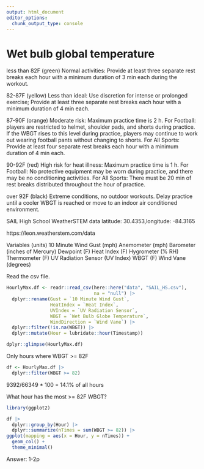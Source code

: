 ```yaml
---
output: html_document
editor_options: 
  chunk_output_type: console
---
```

# Wet bulb global temperature 

less than 82F (green) Normal activities: Provide at least three separate rest breaks each hour with a minimum duration of 3 min each during the workout.

82-87F (yellow) Less than ideal: Use discretion for intense or prolonged exercise; Provide at least three separate rest breaks each hour with a minimum duration of 4 min each.

87-90F (orange) Moderate risk: Maximum practice time is 2 h. For Football: players are restricted to helmet, shoulder pads, and shorts during practice. If the WBGT rises to this level during practice, players may continue to work out wearing football pants without changing to shorts. For All Sports: Provide at least four separate rest breaks each hour with a minimum duration of 4 min each.

90-92F (red) High risk for heat illness: Maximum practice time is 1 h. For Football: No protective equipment may be worn during practice, and there may be no conditioning activities. For All Sports: There must be 20 min of rest breaks distributed throughout the hour of practice.

over 92F (black) Extreme conditions, no outdoor workouts. Delay practice until a cooler WBGT is reached or move to an indoor air conditioned environment.

SAIL High School WeatherSTEM data
latitude: 30.4353,longitude: -84.3165

https://leon.weatherstem.com/data

Variables (units)
10 Minute Wind Gust (mph)
Anemometer (mph)
Barometer (inches of Mercury)
Dewpoint (F)
Heat Index (F)
Hygrometer (% RH)
Thermometer (F)
UV Radiation Sensor (UV Index)
WBGT (F)
Wind Vane (degrees)

Read the csv file.
```r
HourlyMax.df <- readr::read_csv(here::here("data", "SAIL_HS.csv"),
                                na = "null") |>
  dplyr::rename(Gust = `10 Minute Wind Gust`,
                HeatIndex = `Heat Index`,
                UVIndex = `UV Radiation Sensor`,
                WBGT = `Wet Bulb Globe Temperature`,
                WindDirection = `Wind Vane`) |>
  dplyr::filter(!is.na(WBGT)) |>
  dplyr::mutate(Hour = lubridate::hour(Timestamp))

dplyr::glimpse(HourlyMax.df)
```

Only hours where WBGT >= 82F
```r
df <- HourlyMax.df |>
  dplyr::filter(WBGT >= 82)
```

9392/66349 * 100 = 14.1% of all hours

What hour has the most >= 82F WBGT?
```r
library(ggplot2)

df |> 
  dplyr::group_by(Hour) |>
  dplyr::summarize(nTimes = sum(WBGT >= 82)) |>
ggplot(mapping = aes(x = Hour, y = nTimes)) +
  geom_col() +
  theme_minimal()
```

Answer: 1-2p